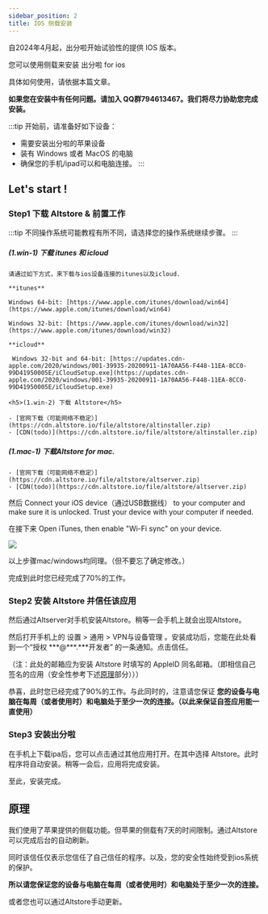 ```yaml
---
sidebar_position: 2
title: IOS 侧载安装
---
```



自2024年4月起，出分啦开始试验性的提供 IOS 版本。

您可以使用侧载来安装 出分啦 for ios

具体如何使用，请依据本篇文章。

**如果您在安装中有任何问题。请加入 QQ群794613467。我们将尽力协助您完成安装。**

:::tip
开始前，请准备好如下设备：
- 需要安装出分啦的苹果设备
- 装有 Windows 或者 MacOS 的电脑
- 确保您的手机/ipad可以和电脑连接。
:::

## Let's start !

### Step1 下载 Altstore & 前置工作


:::tip
不同操作系统可能教程有所不同，请选择您的操作系统继续步骤。
:::


<Tabs>
  <TabItem value="win" label="Windows 系统" default>
    <h5>(1.win-1) 下载 itunes 和 icloud</h5>

    请通过如下方式，来下载与ios设备连接的itunes以及icloud.

    **itunes**

    Windows 64-bit: [https://www.apple.com/itunes/download/win64](https://www.apple.com/itunes/download/win64)

    Windows 32-bit: [https://www.apple.com/itunes/download/win32](https://www.apple.com/itunes/download/win32)
        
    **icloud**

     Windows 32-bit and 64-bit: [https://updates.cdn-apple.com/2020/windows/001-39935-20200911-1A70AA56-F448-11EA-8CC0-99D41950005E/iCloudSetup.exe](https://updates.cdn-apple.com/2020/windows/001-39935-20200911-1A70AA56-F448-11EA-8CC0-99D41950005E/iCloudSetup.exe) 

    <h5>(1.win-2) 下载 Altstore</h5>

    - [官网下载（可能网络不稳定）](https://cdn.altstore.io/file/altstore/altinstaller.zip)
    - [CDN(todo)](https://cdn.altstore.io/file/altstore/altinstaller.zip)

  </TabItem>
  
  <TabItem value="mac" label="Mac 系统">
    <h5>(1.mac-1) 下载Altstore for mac.</h5>

    - [官网下载（可能网络不稳定）](https://cdn.altstore.io/file/altstore/altserver.zip)
    - [CDN(todo)](https://cdn.altstore.io/file/altstore/altserver.zip)

  </TabItem>
</Tabs>

<!-- (TODO:补全如何安装) -->

然后 Connect your iOS device（通过USB数据线） to your computer and make sure it is unlocked. Trust your device with your computer if needed.

在接下来 Open iTunes, then enable "Wi-Fi sync" on your device.

![](https://faq.altstore.io/~gitbook/image?url=https:%2F%2F2606795771-files.gitbook.io%2F%7E%2Ffiles%2Fv0%2Fb%2Fgitbook-x-prod.appspot.com%2Fo%2Fspaces%252FAfe8qEztjcTjsjjaMBY2%252Fuploads%252F4dRni50KcazyhrMl8W5B%252F002_sync-iphone-over-wifi-1999751-0242f5c1b2814ecaac3b49815c365c59.webp%3Falt=media%26token=fffc8731-7b18-41d0-8ec5-1bacb54964d7&width=768&dpr=2&quality=100&sign=1c52a5197f4a7ec624c5ba2dd73e8b6826674c3589629a37c5ebd0008aa89f66)

以上步骤mac/windows均同理。（但不要忘了确定修改。）

完成到此时您已经完成了70%的工作。

### Step2 安装 Altstore 并信任该应用

然后通过Altserver对手机安装Altstore。稍等一会手机上就会出现Altstore。

然后打开手机上的 设置 > 通用 > VPN与设备管理 。安装成功后，您能在此处看到一个“授权 \*\*\*@\*\*\*.\*\*\*开发者” 的一条通知。点击信任。

（注：此处的邮箱应为安装 Altstore 时填写的 AppleID 同名邮箱。（即相信自己签名的应用（安全性参考下述[原理](#原理)部分）））

恭喜，此时您已经完成了90%的工作。与此同时的，注意请您保证 **您的设备与电脑在每周（或者使用时）和电脑处于至少一次的连接。（以此来保证自签应用能一直使用）**


### Step3 安装出分啦

<!-- TODO -->

在手机上下载ipa后，您可以点击通过其他应用打开。在其中选择 Altstore。此时程序将自动安装。稍等一会后，应用将完成安装。

至此，安装完成。

## 原理

我们使用了苹果提供的侧载功能。但苹果的侧载有7天的时间限制。通过Altstore可以完成后台的自动刷新。

同时该信任仅表示您信任了自己信任的程序。以及，您的安全性始终受到ios系统的保护。

**所以请您保证您的设备与电脑在每周（或者使用时）和电脑处于至少一次的连接。** 

或者您也可以通过Altstore手动更新。